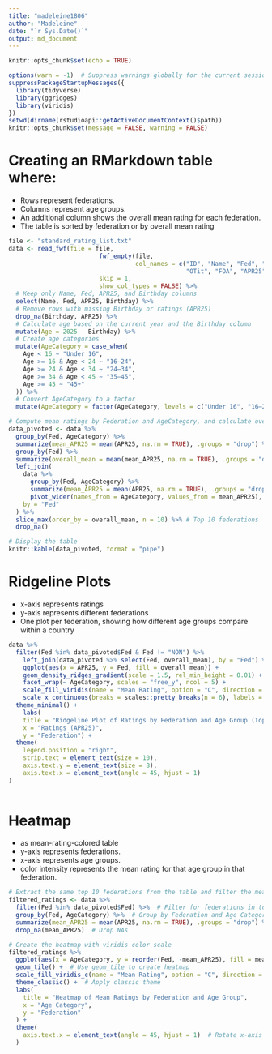 ```yaml
---
title: "madeleine1806"
author: "Madeleine"
date: "`r Sys.Date()`"
output: md_document
---
```


```r
knitr::opts_chunk$set(echo = TRUE)
```
```r
options(warn = -1)  # Suppress warnings globally for the current session
suppressPackageStartupMessages({
  library(tidyverse)
  library(ggridges)
  library(viridis)
})
setwd(dirname(rstudioapi::getActiveDocumentContext()$path))
knitr::opts_chunk$set(message = FALSE, warning = FALSE)

```
# Creating an RMarkdown table where: 
- Rows represent federations. 
- Columns represent age groups. 
- An additional column shows the overall mean rating for each federation. 
- The table is sorted by federation or by overall mean rating
```r
file <- "standard_rating_list.txt"
data <- read_fwf(file = file, 
                         fwf_empty(file, 
                                   col_names = c("ID", "Name", "Fed", "Sex", "Tit", "WTit", 
                                                 "OTit", "FOA", "APR25", "Gms", "K", "Birthday", "Flag")),
                         skip = 1,
                         show_col_types = FALSE) %>%
  # Keep only Name, Fed, APR25, and Birthday columns
  select(Name, Fed, APR25, Birthday) %>%
  # Remove rows with missing Birthday or ratings (APR25)
  drop_na(Birthday, APR25) %>%
  # Calculate age based on the current year and the Birthday column
  mutate(Age = 2025 - Birthday) %>%
  # Create age categories
  mutate(AgeCategory = case_when(
    Age < 16 ~ "Under 16",
    Age >= 16 & Age < 24 ~ "16–24",
    Age >= 24 & Age < 34 ~ "24–34",
    Age >= 34 & Age < 45 ~ "35–45",
    Age >= 45 ~ "45+"
  )) %>%
  # Convert AgeCategory to a factor
  mutate(AgeCategory = factor(AgeCategory, levels = c("Under 16", "16–24", "24–34", "35–45", "45+")))

# Compute mean ratings by Federation and AgeCategory, and calculate overall mean
data_pivoted <- data %>%
  group_by(Fed, AgeCategory) %>%
  summarize(mean_APR25 = mean(APR25, na.rm = TRUE), .groups = "drop") %>%
  group_by(Fed) %>%
  summarize(overall_mean = mean(mean_APR25, na.rm = TRUE), .groups = "drop") %>%
  left_join(
    data %>%
      group_by(Fed, AgeCategory) %>%
      summarize(mean_APR25 = mean(APR25, na.rm = TRUE), .groups = "drop") %>%
      pivot_wider(names_from = AgeCategory, values_from = mean_APR25),
    by = "Fed"
  ) %>%
  slice_max(order_by = overall_mean, n = 10) %>% # Top 10 federations
  drop_na()

# Display the table
knitr::kable(data_pivoted, format = "pipe")
```
# Ridgeline Plots
- x-axis represents ratings 
- y-axis represents different federations
- One plot per federation, showing how different age groups compare within a country

```r

data %>%
  filter(Fed %in% data_pivoted$Fed & Fed != "NON") %>%
    left_join(data_pivoted %>% select(Fed, overall_mean), by = "Fed") %>%
    ggplot(aes(x = APR25, y = Fed, fill = overall_mean)) +
    geom_density_ridges_gradient(scale = 1.5, rel_min_height = 0.01) +
    facet_wrap(~ AgeCategory, scales = "free_y", ncol = 5) +
    scale_fill_viridis(name = "Mean Rating", option = "C", direction = -1) +
    scale_x_continuous(breaks = scales::pretty_breaks(n = 6), labels = scales::label_number()) +
  theme_minimal() +
    labs(
    title = "Ridgeline Plot of Ratings by Federation and Age Group (Top 10 Federations)",
    x = "Ratings (APR25)",
    y = "Federation") +
  theme(
    legend.position = "right",
    strip.text = element_text(size = 10),
    axis.text.y = element_text(size = 8),
    axis.text.x = element_text(angle = 45, hjust = 1)
)
  
```
# Heatmap 
- as mean-rating-colored table
- y-axis represents federations.
- x-axis represents age groups.
- color intensity represents the mean rating for that age group in that federation.
```r
# Extract the same top 10 federations from the table and filter the mean APR25 ratings for the top federations
filtered_ratings <- data %>%
  filter(Fed %in% data_pivoted$Fed) %>%  # Filter for federations in top 10 list
  group_by(Fed, AgeCategory) %>%  # Group by Federation and Age Category
  summarize(mean_APR25 = mean(APR25, na.rm = TRUE), .groups = "drop") %>%  # Calculate mean APR25 per group
  drop_na(mean_APR25)  # Drop NAs 

# Create the heatmap with viridis color scale
filtered_ratings %>%
  ggplot(aes(x = AgeCategory, y = reorder(Fed, -mean_APR25), fill = mean_APR25)) +
  geom_tile() +  # Use geom_tile to create heatmap
  scale_fill_viridis_c(name = "Mean Rating", option = "C", direction = -1) +  # Color scale
  theme_classic() +  # Apply classic theme
  labs(
    title = "Heatmap of Mean Ratings by Federation and Age Group",
    x = "Age Category",
    y = "Federation"
  ) + 
  theme(
    axis.text.x = element_text(angle = 45, hjust = 1)  # Rotate x-axis labels
  )
``` 